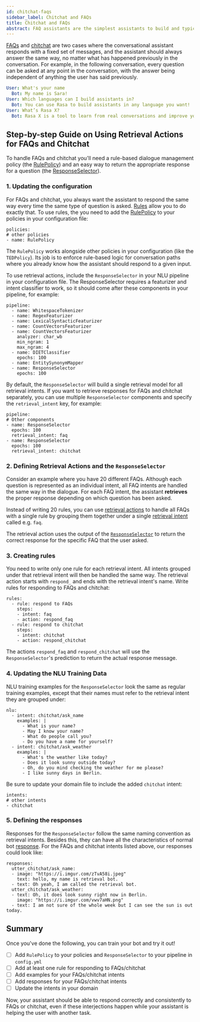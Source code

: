 ```yaml
---
id: chitchat-faqs
sidebar_label: Chitchat and FAQs
title: Chitchat and FAQs
abstract: FAQ assistants are the simplest assistants to build and typically the first kind of assistant anyone builds. This page is a guide to the concepts and training data you need to handle non-contextual questions like FAQs and chitchat.
---
```



[FAQs](./glossary.mdx#faqs) and [chitchat](./glossary.mdx#chitchat) are two cases where the conversational assistant responds with a fixed set of messages, and the assistant should always answer the same way,
no matter what has happened previously in the conversation.
For example, in the following conversation, every question can be asked at any point in the conversation,
with the answer being independent of anything the user has said previously.

```yaml
User: What's your name
  Bot: My name is Sara!
User: Which languages can I build assistants in?
  Bot: You can use Rasa to build assistants in any language you want!
User: What’s Rasa X?
  Bot: Rasa X is a tool to learn from real conversations and improve your assistant.
```


## Step-by-step Guide on Using Retrieval Actions for FAQs and Chitchat

To handle FAQs and chitchat you'll need a rule-based dialogue management policy (the [RulePolicy](#rulepolicy)) and an easy way
to return the appropriate response for a question (the [ResponseSelector](#retrieval-actions-and-responseselector)).

### 1. Updating the configuration

For FAQs and chitchat, you always want the assistant to respond the same way every time
the same type of question is asked. [Rules](rules.mdx) allow you to do exactly that.
To use rules, the you need to add the [RulePolicy](#rule-policy) to your policies in your configuration file:

```rasa-yaml
policies:
# other policies
- name: RulePolicy
```

The `RulePolicy` works alongside other policies in your configuration (like the `TEDPolicy`). Its job is to enforce rule-based logic for conversation paths where you already know how the assistant should respond to a given input.

To use retrieval actions, include the `ResponseSelector` in your NLU pipeline in your configuration file.
The ResponseSelector requires a featurizer and intent classifier to work, so
it should come after these components in your pipeline, for example:

```rasa-yaml
pipeline:
  - name: WhitespaceTokenizer
  - name: RegexFeaturizer
  - name: LexicalSyntacticFeaturizer
  - name: CountVectorsFeaturizer
  - name: CountVectorsFeaturizer
    analyzer: char_wb
    min_ngram: 1
    max_ngram: 4
  - name: DIETClassifier
    epochs: 100
  - name: EntitySynonymMapper
  - name: ResponseSelector
    epochs: 100
```

By default, the `ResponseSelector` will build a single retrieval model for all retrieval intents.
If you want to retrieve responses for FAQs and chitchat separately, you can use multiple `ResponseSelector` components
and specify the `retrieval_intent` key, for example:

```rasa-yaml
pipeline:
# Other components
- name: ResponseSelector
  epochs: 100
  retrieval_intent: faq
- name: ResponseSelector
  epochs: 100
  retrieval_intent: chitchat
```



### 2. Defining Retrieval Actions and the `ResponseSelector`

Consider an example where you have 20 different FAQs. Although each question is represented as an individual intent, all FAQ intents are handled the same way in the dialogue. For each FAQ intent, the assistant **retrieves** the proper response depending on which question has been asked.

Instead of writing 20 rules, you can use [retrieval
actions](retrieval-actions.mdx) to handle all FAQs with a single rule by grouping them together under a single [retrieval intent](glossary.mdx#retrieval-intent)
called e.g. `faq`.

The retrieval action uses the output of the
[`ResponseSelector`](./components.mdx#response-selector) to return
the correct response for the specific FAQ that the user asked.


### 3. Creating rules

You need to write only one rule for each retrieval intent. All intents
grouped under that retrieval intent will then be handled the same way.
The retrieval action starts with `respond_` and ends with the retrieval intent's name.
Write rules for responding to FAQs and chitchat:

```rasa-yaml
rules:
  - rule: respond to FAQs
    steps:
    - intent: faq
    - action: respond_faq
  - rule: respond to chitchat
    steps:
    - intent: chitchat
    - action: respond_chitchat
```

The actions `respond_faq` and `respond_chitchat` will use the `ResponseSelector`'s prediction to return the actual response message.

### 4. Updating the NLU Training Data

NLU training examples for the `ResponseSelector` look the same as
regular training examples, except that their names must refer to the retrieval
intent they are grouped under:

```rasa-yaml
nlu:
  - intent: chitchat/ask_name
    examples: |
      - What is your name?
      - May I know your name?
      - What do people call you?
      - Do you have a name for yourself?
  - intent: chitchat/ask_weather
    examples: |
      - What's the weather like today?
      - Does it look sunny outside today?
      - Oh, do you mind checking the weather for me please?
      - I like sunny days in Berlin.
```

Be sure to update your domain file to include the added `chitchat` intent:

```rasa-yaml
intents:
# other intents
- chitchat
```


### 5. Defining the responses

Responses for the `ResponseSelector` follow the same naming convention as
retrieval intents. Besides this, they can have all the characteristics of
normal bot [response](domain.mdx#responses). For the FAQs and chitchat intents
listed above, our responses could look like:

```rasa-yaml
responses:
  utter_chitchat/ask_name:
  - image: "https://i.imgur.com/zTvA58i.jpeg"
    text: hello, my name is retrieval bot.
  - text: Oh yeah, I am called the retrieval bot.
  utter_chitchat/ask_weather:
  - text: Oh, it does look sunny right now in Berlin.
    image: "https://i.imgur.com/vwv7aHN.png"
  - text: I am not sure of the whole week but I can see the sun is out today.
```

## Summary

Once you've done the following, you can train your bot and try it out!

- [ ] Add `RulePolicy` to your policies and `ResponseSelector` to your pipeline in `config.yml`
- [ ] Add at least one rule for responding to FAQs/chitchat
- [ ] Add examples for your FAQs/chitchat intents
- [ ] Add responses for your FAQs/chitchat intents
- [ ] Update the intents in your domain

Now, your assistant should be able to respond correctly and consistently to FAQs or chitchat, even if these interjections happen while your assistant is helping the user with another task.
